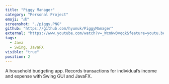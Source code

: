 ```yaml
---
title: "Piggy Manager"
category: "Personal Project"
emoji: "💰"
screenshot: "./piggy.PNG"
github: "https://github.com/hyunuk/PiggyManager"
external: "https://www.youtube.com/watch?v=_WcnNw3vqqk&feature=youtu.be"
tags:
  - Java
  - Swing, JavaFX
visible: "true"
position: 2
---
```


A household budgeting app. Records transactions for individual’s income and expense with Swing GUI and JavaFX.